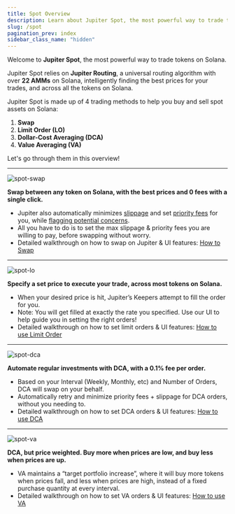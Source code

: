 ```yaml
---
title: Spot Overview
description: Learn about Jupiter Spot, the most powerful way to trade tokens on Solana.
slug: /spot
pagination_prev: index
sidebar_class_name: "hidden"
---
```


Welcome to **Jupiter Spot**, the most powerful way to trade tokens on Solana. 

Jupiter Spot relies on **Jupiter Routing**, a universal routing algorithm with over **22 AMMs** on Solana, intelligently finding the best prices for your trades, and across all the tokens on Solana.

Jupiter Spot is made up of 4 trading methods to help you buy and sell spot assets on Solana:
1. **Swap**
2. **Limit Order (LO)**
3. **Dollar-Cost Averaging (DCA)**
4. **Value Averaging (VA)**

Let's go through them in this overview!

---

![spot-swap](/img/spot/spot-swap.png)

**Swap between any token on Solana, with the best prices and 0 fees with a single click.**

- Jupiter also automatically minimizes [slippage](https://station.jup.ag/guides/old/jupiter-swap/how-swap-works/metropolis-features#dynamic-slippage) and set [priority fees](https://station.jup.ag/guides/old/jupiter-swap/swap#transaction-priority-fees) for you, while [flagging potential concerns](https://station.jup.ag/guides/old/jupiter-swap/how-swap-works/#safety-notifications).
- All you have to do is to set the max slippage & priority fees you are willing to pay, before swapping without worry.
- Detailed walkthrough on how to swap on Jupiter & UI features: [How to Swap](https://station.jup.ag/guides/old/jupiter-swap/swap)

---

![spot-lo](/img/spot/spot-lo.png)

  **Specify a set price to execute your trade, across most tokens on Solana.**

  - When your desired price is hit, Jupiter’s Keepers attempt to fill the order for you.
  - Note: You will get filled at exactly the rate you specified. Use our UI to help guide you in setting the right orders!
  - Detailed walkthrough on how to set limit orders & UI features: [How to use Limit Order](https://station.jup.ag/guides/old/limit-order/limit-order)

---

![spot-dca](/img/spot/spot-dca.png)

  **Automate regular investments with DCA, with a 0.1% fee per order.**

  - Based on your Interval (Weekly, Monthly, etc) and Number of Orders, DCA will swap on your behalf.
  - Automatically retry and minimize priority fees + slippage for DCA orders, without you needing to.
  - Detailed walkthrough on how to set DCA orders & UI features: [How to use DCA](https://station.jup.ag/guides/old/dca/how-to-dca)

---

![spot-va](/img/spot/spot-va.png)

  **DCA, but price weighted. Buy more when prices are low, and buy less when prices are up.**

  - VA maintains a “target portfolio increase”, where it will buy more tokens when prices fall, and less when prices are high, instead of a fixed purchase quantity at every interval.
  - Detailed walkthrough on how to set VA orders & UI features: [How to use VA](https://station.jup.ag/guides/old/va/how-to-va)
